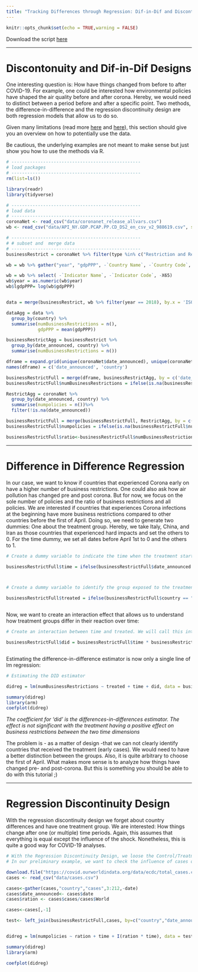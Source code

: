 ```yaml
---
title: "Tracking Differences through Regression: Dif-in-Dif and Discontonuity Design"
---
```


```r
knitr::opts_chunk$set(echo = TRUE,warning = FALSE)
```

Download the script [here](https://raw.githubusercontent.com/LuMesserschmidt/stats_CoronaNet/master/Files/Course%20Scripts/R_code_CoronaNet_3.R)


***

# Discontonuity and Dif-in-Dif Designs

One interesting question is: How have things changed from before to after COVID-19. For example, one could be interested how environmental policies have shaped the air quality before and after corona. Hereby, we would need to distinct between a period before and after a specific point. Two methods, the difference-in-difference and the regression discontinuity design are both regression models that allow us to do so. 

Given many limitations (read more [here](https://conjointly.com/kb/regression-discontinuity-design/) and [here](http://www.nber.org/WNE/lect_10_diffindiffs.pdf)), this section should give you an overview on how to potentially use the data. 

Be cautious, the underlying examples are not meant to make sense but just show you how to use the methods via R. 


```r
# -------------------------------------------------
# load packages 
# -------------------------------------------------
rm(list=ls())

library(readr)
library(tidyverse)

# -------------------------------------------------
# load data
# -------------------------------------------------
coronaNet <- read_csv("data/coronanet_release_allvars.csv")
wb <- read_csv("data/API_NY.GDP.PCAP.PP.CD_DS2_en_csv_v2_988619.csv", skip = 4)

# -------------------------------------------------
# # subset and  merge data
# -------------------------------------------------
businessRestrict = coronaNet %>% filter(type %in% c("Restriction and Regulation of Businesses" ,"Restriction of Non-Essential Businesses"))

wb = wb %>% gather("year", "gdpPPP", -`Country Name`, -`Country Code`, -`Indicator Name`, -`Indicator Code`, -X65)

wb = wb %>% select( -`Indicator Name`, -`Indicator Code`, -X65)
wb$year = as.numeric(wb$year)
wb$lgdpPPP= log(wb$gdpPPP)


data = merge(businessRestrict, wb %>% filter(year == 2018), by.x = 'ISO_A3', by.y = "Country Code", all.x = TRUE)

dataAgg = data %>% 
  group_by(country) %>% 
  summarise(numBusinessRestrictions = n(),
            gdpPPP = mean(gdpPPP))

businessRestrictAgg = businessRestrict %>% 
  group_by(date_announced, country) %>% 
  summarise(numBusinessRestrictions = n())

dframe = expand.grid(unique(coronaNet$date_announced), unique(coronaNet$country))
names(dframe) = c('date_announced', 'country')

businessRestrictFull = merge(dframe, businessRestrictAgg, by = c('date_announced', 'country'), all.x = TRUE)
businessRestrictFull$numBusinessRestrictions = ifelse(is.na(businessRestrictFull$numBusinessRestrictions), 0, businessRestrictFull$numBusinessRestrictions)

RestrictAgg = coronaNet %>% 
  group_by(date_announced, country) %>% 
  summarise(numpolicies = n())%>%
  filter(!is.na(date_announced))

businessRestrictFull = merge(businessRestrictFull, RestrictAgg, by = c('date_announced', 'country'), all.x = TRUE)
businessRestrictFull$numpolicies = ifelse(is.na(businessRestrictFull$numpolicies), 0, businessRestrictFull$numpolicies)

businessRestrictFull$ratio<-businessRestrictFull$numBusinessRestrictions/businessRestrictFull$numpolicies

```

***

# Difference in Difference Regression

In our case, we want to know if countries that experienced Corona early on have a higher number of business restrictions. One could also ask how air pollution has changed pre and post corona. But for now, we focus on the sole number of policies and the ratio of business restrictions and all policies. We are interested if countries that experiences Corona infections at the beginning have more business restrictions compared to other countries before the first of April. 
Doing so, we need to generate two dummies: One about the treatment group. Hereby, we take Italy, China, and Iran as those countries that experienced hard impacts and set the others to 0. 
For the time dummy, we set all dates before April 1st to 0 and the others to 1.



```r


# Create a dummy variable to indicate the time when the treatment started. Lets assume the Corona crisis started April 2020. In this case, days before April 2020 will have a value of 0 and April+ a 1. 

businessRestrictFull$time = ifelse(businessRestrictFull$date_announced >= "2020-04-01", 1, 0)



# Create a dummy variable to identify the group exposed to the treatment. In this example lets assumed that countries Italy, Iran and China exprienced hard COVID-Waves (=1). Other countries did not (=0). 

businessRestrictFull$treated = ifelse(businessRestrictFull$country == "Italy" | businessRestrictFull$country == "China" | businessRestrictFull$country == "Iran", 1, 0)



```


Now, we want to create an interaction effect that allows us to understand how treatment groups differ in their reaction over time:


```r

# Create an interaction between time and treated. We will call this interaction ‘did’.

businessRestrictFull$did = businessRestrictFull$time * businessRestrictFull$treated



```

Estimating the difference-in-difference estimator is now only a single line of lm regression:


```r
# Estimating the DID estimator

didreg = lm(numBusinessRestrictions ~ treated + time + did, data = businessRestrictFull)

summary(didreg)
library(arm)
coefplot(didreg)

```

*The coefficient for ‘did’ is the differences-in-differences estimator. The effect is not significant with the treatment having a positive effect on business restrictions between the two time dimensions*

The problem is - as a matter of design -that we can not clearly identify countries that received the treatment (early cases). We would need to have a better distinction between the groups. Also, it is quite arbitrary to choose the first of April. What makes more sense is to analyze how things have changed pre- and post-corona. But this is something you should be able to do with this tutorial ;)


*** 
# Regression Discontinuity Design

With the regression discontinuity design we forget about country differences and have one treatment group. We are interested: How things change after one (or multiple) time periods. Again, this assumes that everything is equal except the influence of the shock. Nonetheless, this is quite a good way for COVID-19 analyses. 

```r


# With the Regression Discontinuity Design, we loose the Control/Treatment group character and focus on the time difference.
# In our preliminary example, we want to check the influence of cases on the number of policies (be careful: This is only an example to illustrate the stats and does not make a lot of sense)

download.file("https://covid.ourworldindata.org/data/ecdc/total_cases.csv", "./data/cases.csv")
cases <- read_csv("data/cases.csv")

cases<-gather(cases,"country","cases",3:212,-date)
cases$date_announced<- cases$date
cases$ration <- cases$cases/cases$World

cases<-cases[,-1]

test<- left_join(businessRestrictFull,cases, by=c("country","date_announced"))



```



```r

didreg = lm(numpolicies ~ ration + time + I(ration * time), data = test)

summary(didreg)
library(arm)

coefplot(didreg)

```

